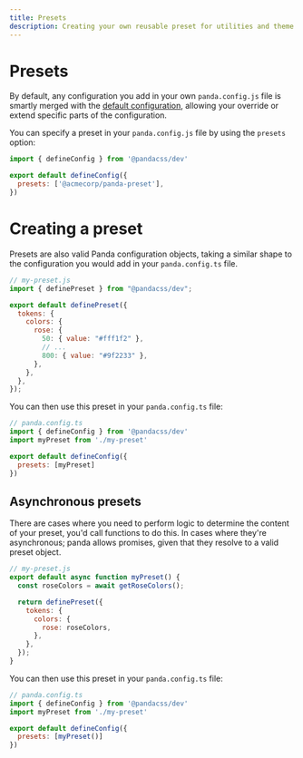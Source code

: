 ```yaml
---
title: Presets
description: Creating your own reusable preset for utilities and theme
---
```


# Presets


By default, any configuration you add in your own `panda.config.js` file is smartly merged with the
[default configuration](#), allowing your override or extend specific parts of the configuration.

You can specify a preset in your `panda.config.js` file by using the `presets` option:

```js
import { defineConfig } from '@pandacss/dev'

export default defineConfig({
  presets: ['@acmecorp/panda-preset'],
})
```

# Creating a preset

Presets are also valid Panda configuration objects, taking a similar shape to the configuration you would add in
your `panda.config.ts` file.

```js
// my-preset.js
import { definePreset } from "@pandacss/dev";

export default definePreset({
  tokens: {
    colors: {
      rose: {
        50: { value: "#fff1f2" },
        // ...
        800: { value: "#9f2233" },
      },
    },
  },
});
```

You can then use this preset in your `panda.config.ts` file:

```js
// panda.config.ts
import { defineConfig } from '@pandacss/dev'
import myPreset from './my-preset'

export default defineConfig({
  presets: [myPreset]
})
```

## Asynchronous presets

There are cases where you need to perform logic to determine the content of your preset, you'd call functions to do this. In cases where they're asynchronous; panda allows promises, given that they resolve to a valid preset object.

```js
// my-preset.js
export default async function myPreset() {
  const roseColors = await getRoseColors();

  return definePreset({
    tokens: {
      colors: {
        rose: roseColors,
      },
    },
  });
}
```

You can then use this preset in your `panda.config.ts` file:

```js
// panda.config.ts
import { defineConfig } from '@pandacss/dev'
import myPreset from './my-preset'

export default defineConfig({
  presets: [myPreset()]
})
```